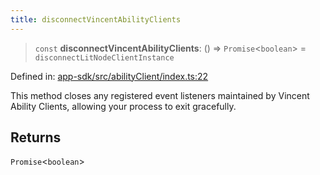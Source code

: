 ```yaml
---
title: disconnectVincentAbilityClients
---
```


> `const` **disconnectVincentAbilityClients**: () => `Promise`\<`boolean`\> = `disconnectLitNodeClientInstance`

Defined in: [app-sdk/src/abilityClient/index.ts:22](https://github.com/LIT-Protocol/Vincent/blob/5462864f5b471985671134e594d93faefcbfeb7e/packages/libs/app-sdk/src/abilityClient/index.ts#L22)

This method closes any registered event listeners maintained by Vincent Ability Clients, allowing your process to exit gracefully.

## Returns

`Promise`\<`boolean`\>
